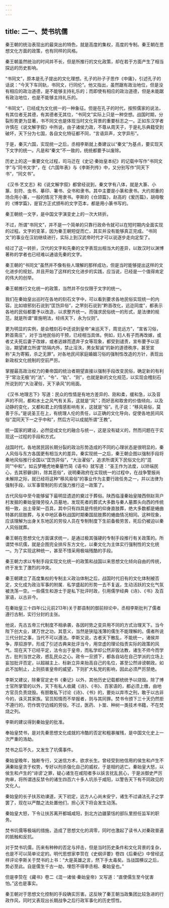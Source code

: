 ```yaml
---
---
---
```

title: 二一、焚书坑儒
---



秦王朝的统治表现出的最突出的特色，就是高度的集权，高度的专制。秦王朝在思想文化方面的政策，也有同样的风格。

秦王朝虽然统治的时间并不长，但是所推行的文化政策，却在若于方面产生了相当探远的历史影响。

“书同文”，原本是孔子提出的文化理想。孔子的孙子子思作《中庸》，引述孔子的话说：“今天下车同轨，书同文，行同伦”。他又指出，虽然踞有政治地位，但是没有相应的政治道德，是不能够主持礼乐的；而即使有相应的政治道德，但是未能踞有政治地位，也是不能够主持礼乐的。

“书同文”，已经成为文化统一的一种象征。但是在孔子的时代，按照儒家的说法，有其位者无其德，有其德者无其位，“书同文”实际上只是一种空想。战国时期，分裂形势更为显著，书不同文也是体现当时文化背景的重要标志之一。正如东汉学者许慎在《说文解字叙》中所说，由子诸侯力政，不尊从周天子，于是礼乐典籍受到破坏，天下分为七国，各自文化特征都不同，“言语异声，文字异形”。

于是，秦灭六国，实现统一之后，丞相李斯就上奏建议以“秦文”为基点，要实现天下文字的统一。凡是和“秦文”不一致的，统统都要予以废除。

历史上的这一重要文化过程，司马迁在《史记·秦始皇本纪》的记载中写作“书同文字”与“同书文字”，在《六国年表》与《李斯列传》中，又分别写作“同天下书”，“同文书”。

《汉书·艺文志》和《说文解字叙》都曾经说到，秦文字有八体，就是大篆、小篆、刻符、虫书、摹印、署书、殳书和隶书。其中主要是小篆和隶书。大约郑重的场合用小篆，一般的情况下用隶书。李斯的《仓颉篇》，赵高的《爰历篇》，胡毋敬的《博学篇》，是官方正式颁布的文字范本，都是用小篆书写的。

秦王朝统一文字，是中国文字演变史上的一次大转折。

不过，所谓“书同文”，并不是一个简单的只靠行政命令就可以在短时期内全面实现的过程。文字的变革，因为秦王朝短促而亡，其实并没有能够真正完成。“书同文”的事业在汉初继续进行，实际上到汉武帝时代才可以说逐步走向定型了。

经过了这一转折，汉代的文字和先秦的文字表现出相当大的差异，以致汉时以渊博著称的学者也已经难以通谙先秦的文字。

秦王朝的“书同文”虽然并不像有些人理解的那样成功，但是当时能够提出这样的文化进步的规划，并且开始了这样的文化进步的实践，应当说，已经是一个值得肯定的伟大的创举。

秦王朝推行文化统一的政策，当然并不仅仅限于文字的统一。

我们在秦始皇出巡时在各地的刻石文字中，可以看到要求各地民俗实现统一的内容。比如琅邪刻石说到“匡饬异俗”，之罘刻石说到“黔首改化，远迩同度”，都表示各地的民俗都要予以改造，以求整齐统一。而强求民俗统一的形式，是法律的规范，就是所谓“普施明法，经纬天下，永为仪则”。

更为明显的实例，是会稽刻石中还说到皇帝“亲巡天下，周览远方”，“宣省习俗，黔首斋庄”，对于当地民俗的干预，已经相当具体。例如，妇人有子而再改嫁，或者丈夫死后妻子改嫁，或者逃嫁而遗弃子女等现象，都受到谴责，宣布要予以惩治，期望建立所谓“防隔内外，禁止淫泆，男女絮诚”的新的道德秩序，甚至宣称“夫为寄豭，杀之无罪”。对各地民间家庭婚姻习俗的强制性改造的方针，表现出新政权文化统制的空前严厉。

掌握最高政治权力的秦帝国的统治者期望直接以强制手段改变民俗，确定新的有利于“常治无极”的“法”、“令”、“轨”、“则”，也就是新的文化规范，以实现会稽刻石所说到的“大治濯俗，天下承风”的局面。

《汉书.地理志下》写道：民众的性情是有地方差异的、刚和柔，缓和急，以及音声的不同，都和水土之风气有关系，这就是“风”；而好恶和取舍的价值倾向，以及动静的变化，又都和君上的情感影响有关，这就是“俗”。孔子说：“移风易俗，莫善于乐。”是说圣王在上，有统理人伦的责任，以正确的文化导向，促使各地民间风俗“混同天下一之乎中和”，然后方可以成就所谓“王教”。

统一国家的建设，必然促成文化的融合与统一，这是没有疑义的，然而问题在于实现这一过程的手段和方式。

战国时代，各地居民因长期分裂的政治形势造成的不同的心理状态是很明显的，秦人风俗与东方各国更有相当大的差异。秦实现统一之后，秦王朝企图以强制手段将秦地风俗推行全国以“匡饬异俗”，“大治濯俗”，追求所谓天下民俗文化的“混同”“中和”。如云梦睡虎地秦墓竹简《语书》就写道：“圣王作为法度，以矫端民心，去其邪僻(辟)，除其恶俗”，说明秦政府在实现统一的过程中，在战争警报尚未解除之际，就已经将这种“移风易俗”的事业作为主要行政任务之一，并以法律为强制手段，以军事管制的形式强力推行这一政策了。

古代风俗中至今能够留下最明显遗迹的奠过于葬俗。陕西临潼秦始皇陵西侧赵背户村发掘的秦始皇陵劳役人员墓地，发现死者的葬式大多数与秦人墓葬头向西的传统相一致，出土骨架一百具，其中只有四具是传统的仰身直肢葬，绝大多数都是蜷曲特甚的屈肢葬，与关中地区春秋战国时期秦国屈肢葬的蜷曲情况相同。这种现象，应该理解为出身关东地区的劳役人员在专制制度下生前备极劳苦，死后仍被迫以秦人风俗就葬。

秦王朝在思想文化方面谋求统一，是通过极其强硬的专制手段推行有关政策的。所谓焚书坑儒，就是企图完全排斥东方文化，以秦文化为主体实行强制性的文化统一。为了实现这种统一，甚至不惜采用极端残酷的手段。

秦王朝力求以专制手段实现文化统一的政策和战国以来思想文化倾向自由的传统，终于发生了激烈的冲突。

秦王朝建立了高度集权的专制主义政治体制之后，战国时代旧有的文化体制被否定，文化成为政治军事的附属．私学盛起的形势一去不复返，生动活跃的文化气氛被洗荡一空。一些儒生和游士于是私下批评时政，引用儒学经典《诗》、《书》及百家语，以古非今。

在秦始皇三十四年(公元前213年)关于郡县制的御前辩论中，丞相李斯批判了儒者遵行古制，实行分封的主张。

他说，先古五帝三代制度不相承袭，各因时势之变异用不同的方式治理天下。当今陛下创大业，建万世之功，其意义，当然是狭隘浅薄的儒生不能理解的。儒者所说三代分封之事，当代不可以遵法。李斯又说，古者天下散乱，不能统一，诸侯并争，厚招游学，形成了引述古典来批评当今，用空虚的理论指责实际的政策的风气。现在天下已经平定，法令出于皇帝，而私学却公然非毁法教，诸生不师今而学古，批判当世之政，惑乱民众之心。政令一旦颁下，都各自站在自己学派的立场上妄加批评否定，以超越主上、标新立异来抬高自己的名位，甚至公然诽谤朝政。如此不加制止，上则损害皇帝的威望，下则扩大私党的影响，因此必须严厉禁绝。

李斯又建议，除秦官定史书《秦记》以外，其他历史记载都统统予以烧毁。除了博士官所掌管的以外，天下有私人收藏《诗》、《书》、百家语的，都必须上缴，由地方官员负责烧毁。有胆敢私下讨论《诗》、《书》的，要处以弃市之刑，敢于以古非今的，诛灭其家族。官员知情而不举报者，则与其同罪。焚书令颁下三十天仍然拒不遵行的，罚作筑守边城的劳役。不过，医药、卜筮、种树一类技术书籍，不在焚烧之列。

李斯的建议得到秦始皇的批准。

奉始皇焚书，是对先秦思想文化成就的冷酷的否定和粗暴摧残，是中国文化史上一次严重的浩劫。

焚书之后不久，又发生了坑儒事件。

秦始皇晚年，独断专行，又迷信方术，欲求长生。曾经受到他信用的侯生和卢生不满秦始皇贪于权势，专好以刑杀强化自己的威权，于是相约逃亡。秦始皇大怒，以侯生和卢生的“诽谤’之罪，疑心诸生在咸阳者多以妖言扰乱民心，于是派御史严厉拘审，将所谓违反禁令的诸生四百六十多人坑杀于咸阳，以警告天下有不同政见的文化人。

秦始皇的长子扶苏劝谏道，天下初定，远方人心尚未安宁，诸生不过诵法孔子之学罢了，现在以严酷之法处置他们，担心天下将会发生动荡。

秦始皇大怒，下令让扶苏离开都城咸阳，到北方边疆蒙恬的部队里担任监军的职务。

焚书坑儒等极端的措施，造成了思想文化的凋零，同时也激起了读书人对秦政普遍的抵触和反抗。

对于焚书坑儒，历来有种种的否定与抨击，但是当时历史条件和文化背景的复杂，也是不可以简单论定的。明代思想家李贽在《史纲评要》卷四《后秦纪》中曾经这样评论李斯关于焚书的上书：“大是英雄之言，然下手太毒矣。当战国横议之后，势必至此。自是儒生千古一劫，埋怨不得李丞相、秦始皇也。”

但是李贽在《藏书》卷二《混一诸侯·秦始皇帝》又写道：“直使儒生至今犹害怕。”这也是事实。

秦王朝对于思想文化控制的手段确实厉害。这反映了秦王朝当政集团比较急进的行政作风，同时又表现出长期战争之后行政军事化的历史惯性。